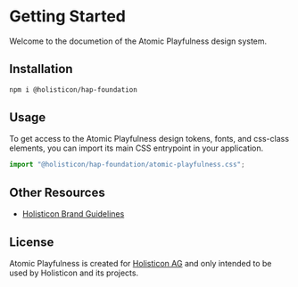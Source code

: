 # Getting Started

Welcome to the documetion of the Atomic Playfulness design system.

## Installation

```bash
npm i @holisticon/hap-foundation
```

## Usage

To get access to the Atomic Playfulness design tokens, fonts, and css-class
elements, you can import its main CSS entrypoint in your application.

```js
import "@holisticon/hap-foundation/atomic-playfulness.css";
```

## Other Resources

- [Holisticon Brand Guidelines](https://app.pickit.com/#/brand/651e97545bd7827ee80caff0)

## License

Atomic Playfulness is created for [Holisticon AG](https://holisticon.de) and
only intended to be used by Holisticon and its projects.
